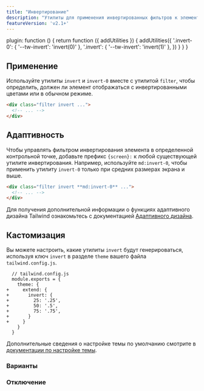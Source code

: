 ```yaml
---
title: "Инвертирование"
description: "Утилиты для применения инвертированных фильтров к элементу."
featureVersion: 'v2.1+'
---
```



  plugin: function () {
    return function ({ addUtilities }) {
      addUtilities({
        '.invert-0': { '--tw-invert': 'invert(0)' },
        '.invert': { '--tw-invert': 'invert(1)' },
      })
    }
  }
}

## Применение

Используйте утилиты `invert` и `invert-0` вместе с утилитой `filter`, чтобы определить, должен ли элемент отображаться с инвертированными цветами или в обычном режиме.

```html
<div class="filter invert ...">
  <!-- ... -->
</div>
```

## Адаптивность

Чтобы управлять фильтром инвертирования элемента в определенной контрольной точке, добавьте префикс `{screen}:` к любой существующей утилите инвертирования. Например, используйте `md:invert-0`, чтобы применить утилиту `invert-0` только при средних размерах экрана и выше.

```html
<div class="filter invert **md:invert-0** ...">
  <!-- ... -->
</div>
```

Для получения дополнительной информации о функциях адаптивного дизайна Tailwind ознакомьтесь с документацией [Адаптивного дизайна](/docs/responsive-design).

## Кастомизация

Вы можете настроить, какие утилиты `invert` будут генерироваться, используя ключ `invert` в разделе `theme` вашего файла `tailwind.config.js`.

```diff-js
  // tailwind.config.js
  module.exports = {
    theme: {
+     extend: {
+       invert: {
+         25: '.25',
+         50: '.5',
+         75: '.75',
+       }
+     }
    }
  }
```

Дополнительные сведения о настройке темы по умолчанию смотрите в [документации по настройке темы](/docs/theme#customizing-the-default-theme).

### Варианты

<Variants plugin="invert" name="invert" />

### Отключение

<Disabling plugin="invert" name="invert" />
